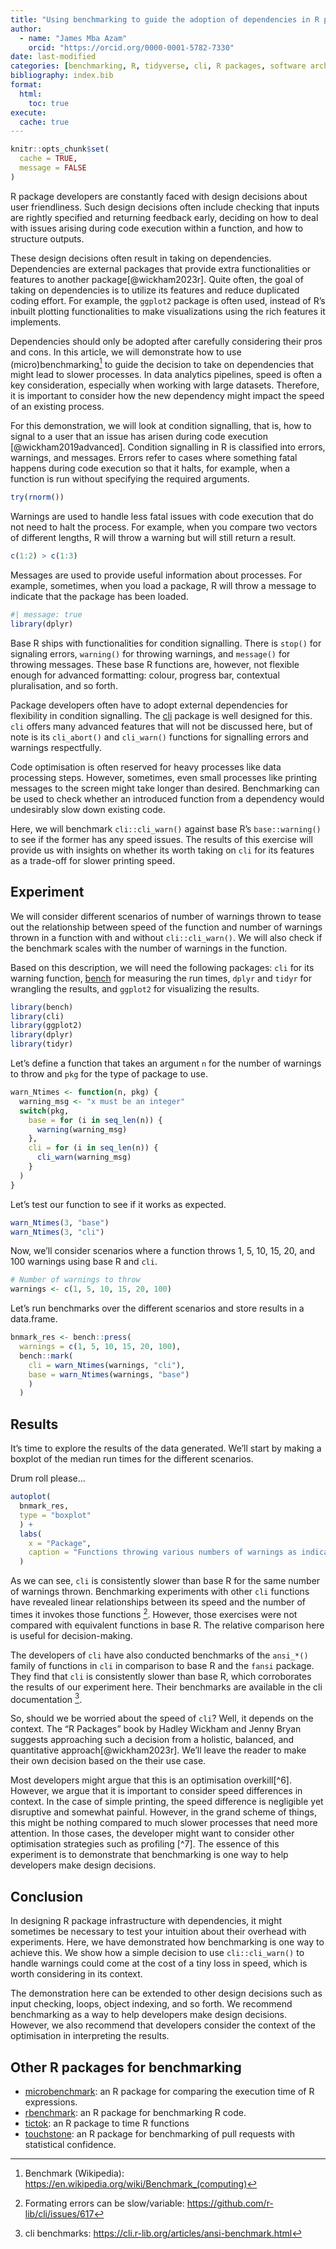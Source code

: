 ```yaml
---
title: "Using benchmarking to guide the adoption of dependencies in R packages"
author:
  - name: "James Mba Azam"
    orcid: "https://orcid.org/0000-0001-5782-7330"
date: last-modified
categories: [benchmarking, R, tidyverse, cli, R packages, software architecture]
bibliography: index.bib
format:
  html:
    toc: true
execute: 
  cache: true
---
```


```r
knitr::opts_chunk$set(
  cache = TRUE,
  message = FALSE
)
```

R package developers are constantly faced with design decisions about user
friendliness. Such design decisions often include checking that inputs are
rightly specified and returning feedback early, deciding on how to deal with
issues arising during code execution within a function, and how to
structure outputs.

These design decisions often result in taking on dependencies. Dependencies are
external packages that provide extra functionalities or features to another
package[@wickham2023r]. Quite often, the goal of taking on dependencies is to utilize its
features and reduce duplicated coding effort. For example, the
`ggplot2` package is often used, instead of R's inbuilt plotting functionalities
to make visualizations using the rich features it implements.

Dependencies should only be adopted after carefully considering their pros and
cons. In this article, we will demonstrate how to use (micro)benchmarking[^1]
to guide the decision to take on dependencies that might lead to slower
processes. In data analytics pipelines, speed is often a key consideration,
especially when working with large datasets. Therefore, it is important to
consider how the new dependency might impact the speed of an existing
process.

For this demonstration, we will look at condition signalling,
that is, how to signal to a user that an issue has arisen during code
execution [@wickham2019advanced]. Condition signalling in R is classified into errors,
warnings, and messages. Errors refer
to cases where something fatal happens during code execution so that it halts,
for example, when a function is run without specifying the required arguments.

```r
try(rnorm())
```

Warnings are used to handle less fatal issues with code execution that do not
need to halt the process. For example, when you compare two vectors of
different lengths, R will throw a warning but will still return a result.

```r
c(1:2) > c(1:3)
```

Messages are used to provide useful information about processes. For
example, sometimes, when you load a package, R will throw a message to indicate
that the package has been loaded.

```r
#| message: true
library(dplyr)
```

Base R ships with functionalities for condition signalling. There is
`stop()` for signaling errors, `warning()` for throwing warnings, and
`message()` for throwing messages. These base R
functions are, however, not flexible enough for advanced
formatting: colour, progress bar, contextual pluralisation, and so forth.

Package developers often have to adopt external dependencies for flexibility
in condition signalling. The [cli](https://cli.r-lib.org/articles/semantic-cli.html)
package is well designed for this. `cli` offers many advanced features
that will not be discussed here, but of note is its `cli_abort()` and
`cli_warn()` functions for signalling errors and warnings respectfully.

Code optimisation is often reserved for heavy processes like data processing steps.
However, sometimes, even small processes like printing messages to the screen
might take longer than desired. Benchmarking can be used to check whether an
introduced function from a dependency would undesirably slow down existing code.

Here, we will benchmark `cli::cli_warn()` against base R's `base::warning()` to
see if the former has any speed issues. The results of this exercise will
provide us with insights on whether its worth taking on `cli` for its features
as a trade-off for slower printing speed.

## Experiment

We will consider different scenarios of number of warnings thrown to
tease out the relationship between speed of the function and number of warnings
thrown in a function with and without `cli::cli_warn()`. We will also check if
the benchmark scales with the number of warnings in the function.

Based on this description, we will need the following packages: `cli` for its
warning function, [bench](https://cran.r-project.org/web/packages/bench/index.html)
for measuring the run times, `dplyr` and `tidyr` for wrangling the results,
and `ggplot2` for visualizing the results.

```r
library(bench)
library(cli)
library(ggplot2)
library(dplyr)
library(tidyr)
```

Let's define a function that takes an argument `n` for the number of warnings
to throw and `pkg` for the type of package to use.

```r
warn_Ntimes <- function(n, pkg) {
  warning_msg <- "x must be an integer"
  switch(pkg,
    base = for (i in seq_len(n)) {
      warning(warning_msg)
    },
    cli = for (i in seq_len(n)) {
      cli_warn(warning_msg)
    }
  )
}
```

Let's test our function to see if it works as expected.

```r
warn_Ntimes(3, "base")
warn_Ntimes(3, "cli")
```

Now, we'll consider scenarios where a function throws 1, 5, 10, 15, 20, and
100 warnings using base R and `cli`.

```r
# Number of warnings to throw
warnings <- c(1, 5, 10, 15, 20, 100)
```

Let's run benchmarks over the different scenarios and store results
in a data.frame.

```r
bnmark_res <- bench::press(
  warnings = c(1, 5, 10, 15, 20, 100),
  bench::mark(
    cli = warn_Ntimes(warnings, "cli"),
    base = warn_Ntimes(warnings, "base")
    )
  )
```

## Results

It's time to explore the results of the data generated. We'll start by making
a boxplot of the median run times for the different scenarios.

Drum roll please...

```r
autoplot(
  bnmark_res,
  type = "boxplot"
  ) +
  labs(
    x = "Package",
    caption = "Functions throwing various numbers of warnings as indicated in the facet label"
  )
```

As we can see, `cli` is consistently slower than base R for the same number of
warnings thrown. Benchmarking experiments with other `cli` functions have revealed linear
relationships between its speed and the number of times it invokes those
functions [^2]. However, those exercises were not compared with equivalent functions
in base R. The relative comparison here is useful for decision-making.

The developers of `cli` have also conducted benchmarks of the `ansi_*()` family
of functions in `cli` in comparison to base R and the `fansi` package.
They find that `cli` is consistently slower than base R, which corroborates the
results of our experiment here. Their benchmarks are available in the cli
documentation [^3].

So, should we be worried about the speed of `cli`? Well, it depends on the context.
The "R Packages" book by Hadley Wickham and Jenny Bryan suggests approaching
such a decision from a holistic, balanced, and quantitative
approach[@wickham2023r]. We'll leave the reader to make their own decision
based on the their use case.

Most developers might argue that this is an optimisation overkill[^6]. However,
we argue that it is important to consider speed differences in context.
In the case of simple printing, the speed difference is
negligible yet disruptive and somewhat painful. However, in the grand scheme
of things, this might be nothing compared to much slower processes that
need more attention. In those cases, the developer might want to consider other
optimisation strategies such as profiling [^7]. The essence of this experiment
is to demonstrate that benchmarking is one way to help developers make design
decisions.

## Conclusion

In designing R package infrastructure with dependencies, it might
sometimes be necessary to test your intuition about their overhead with
experiments. Here, we have demonstrated how benchmarking is one way to achieve
this. We show how a simple decision to use `cli::cli_warn()` to handle
warnings could come at the cost of a tiny loss in speed, which is worth
considering in its context.

The demonstration here can be extended to other design decisions such as
input checking, loops, object indexing, and so forth. We recommend benchmarking
as a way to help developers make design decisions. However, we also recommend
that developers consider the context of the optimisation in interpreting the results.

## Other R packages for benchmarking

* [microbenchmark](https://github.com/joshuaulrich/microbenchmark): an R
  package for comparing the execution time of R expressions.
* [rbenchmark](https://code.google.com/archive/p/rbenchmark/): an R package
  for benchmarking R code.
* [tictok](https://github.com/collectivemedia/tictoc): an R package to time
R functions
* [touchstone](https://github.com/lorenzwalthert/touchstone/tree/main): an R
  package for
  benchmarking of pull requests with statistical confidence.

[^1]: Benchmark (Wikipedia): <https://en.wikipedia.org/wiki/Benchmark_(computing)>
[^2]: Formating errors can be slow/variable: <https://github.com/r-lib/cli/issues/617>
[^3]: cli benchmarks: <https://cli.r-lib.org/articles/ansi-benchmark.html>
[^4]: Donald Knuth's quoted as having said, "The real problem is that programmers have spent far too much time worrying about efficiency in the wrong places and at the wrong times; premature optimization is the root of all evil (or at least most of it) in programming." (See <https://en.wikiquote.org/wiki/Donald_Knuth>)
[^5]: Profiling (Wikipedia): <https://csgillespie.github.io/efficientR/performance.html>
